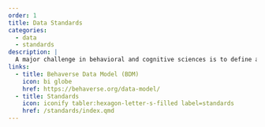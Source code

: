 ```yaml
---
order: 1
title: Data Standards
categories:
  - data
  - standards
description: |
  A major challenge in behavioral and cognitive sciences is to define a standardized way of structuring and naming data so as to facilitate its processing. We dedicated a lot of effort in defining such standards for different types of data.
links:
  - title: Behaverse Data Model (BDM)
    icon: bi globe
    href: https://behaverse.org/data-model/
  - title: Standards
    icon: iconify tabler:hexagon-letter-s-filled label=standards
    href: /standards/index.qmd
---
```

